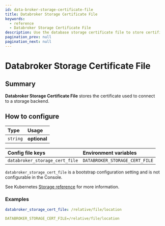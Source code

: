 ```yaml
---
id: data-broker-storage-certificate-file
title: Databroker Storage Certificate File
keywords:
  - reference
  - Databroker Storage Certificate File
description: Use the database storage certificate file to store certificates used to connect to storage backends.
pagination_prev: null
pagination_next: null
---
```



# Databroker Storage Certificate File

## Summary

**Databroker Storage Certificate File** stores the certificate used to connect to a storage backend.

## How to configure

| **Type** | **Usage**    |
| :------- | :----------- |
| `string` | **optional** |

<Tabs>
<TabItem value="Core" label="Core">

| **Config file keys**           | **Environment variables**      |
| :----------------------------- | :----------------------------- |
| `databroker_storage_cert_file` | `DATABROKER_STORAGE_CERT_FILE` |

</TabItem>
<TabItem value="Enterprise" label="Enterprise">

`databroker_storage_cert_file` is a bootstrap configuration setting and is not configurable in the Console.

</TabItem>
<TabItem value="Kubernetes" label="Kubernetes">

See Kubernetes [Storage reference](/docs/deploying/k8s/reference#storage) for more information.

</TabItem>
</Tabs>

### Examples

```yaml
databroker_storage_cert_file: /relative/file/location

DATABROKER_STORAGE_CERT_FILE=/relative/file/location
```
